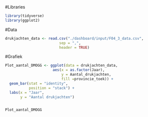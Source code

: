 #Libraries
```r
library(tidyverse)
library(ggplot2)
```

#Data
```r
drukjachten_data <- read.csv("./dashboard/input/F04_3_data.csv",
                         sep = ",",
                         header = TRUE)

```

#Grafiek
```r
Plot_aantal_DMOGG <- ggplot(data = drukjachten_data,
                      aes(x = as.factor(Jaar),
                          y = Aantal_drukjachten,
                          fill =provincie_toek)) +
  geom_bar(stat = "identity", 
           position = "stack") +
  labs(x = "Jaar",
       y = "Aantal drukjachten") 


Plot_aantal_DMOGG
```